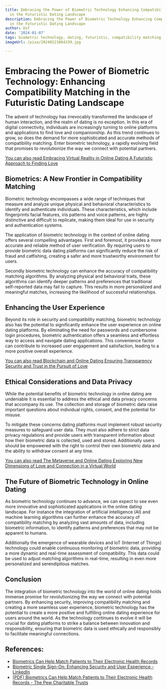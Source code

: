 ```yaml
---
title: Embracing the Power of Biometric Technology Enhancing Compatibility Matching
  in the Futuristic Dating Landscape
description: Embracing the Power of Biometric Technology Enhancing Compatibility Matching
  in the Futuristic Dating Landscape
author: Usf
date: '2024-01-07'
tags: biometric technology, dating, futuristic, compatibility matching, enhancement
imageUrl: /pixa/20240121064339.jpg

---
```

# **Embracing the Power of Biometric Technology: Enhancing Compatibility Matching in the  Futuristic Dating Landscape**

The advent  of technology has irrevocably transformed the landscape  of human interaction, and the realm of  dating  is no  exception. In this era of digital connectivity, individuals are increasingly turning to online platforms and  applications to find love and companionship. As this trend continues to grow, so does the demand for  more sophisticated and accurate methods of compatibility matching. Enter biometric technology, a rapidly evolving field that promises to  revolutionize the way we connect with potential partners.

[You can also  read Embracing Virtual Reality in Online Dating A Futuristic  Approach to Finding  Love](Embracing%20Virtual%20Reality%20in%20Online%20Dating%20A%20Futuristic%20Approach%20to%20Finding%20Love)


##  **Biometrics: A  New Frontier  in Compatibility Matching**

Biometric technology encompasses a  wide  range of techniques that measure and analyze unique physical and behavioral characteristics to identify and authenticate  individuals. These characteristics, which include fingerprints facial features, iris patterns and voice patterns, are  highly  distinctive and difficult to replicate, making them  ideal for use in security and authentication systems.

The  application of biometric technology in the context of online dating offers  several compelling advantages. First and foremost, it provides a more accurate  and reliable method of user verification. By requiring users  to  provide biometric data  dating platforms can significantly reduce the risk of  fraud and catfishing, creating a safer and more trustworthy environment for users.

Secondly biometric technology  can enhance the accuracy of compatibility matching algorithms. By analyzing  physical and behavioral traits, these algorithms can identify deeper patterns and preferences that traditional self-reported data may fail  to capture. This results in more personalized and meaningful  matches,  increasing the  likelihood of successful relationships.

## **Enhancing the User Experience**

Beyond its role in security and compatibility matching,  biometric technology also has the potential to significantly enhance the user experience on online dating platforms. By eliminating the need for passwords and cumbersome  login procedures, biometric authentication offers a seamless and  effortless way to access  and navigate dating  applications. This convenience factor can contribute to increased user engagement and satisfaction, leading to a more positive overall experience.

[You can also read Blockchain and Online Dating Ensuring Transparency Security and Trust in  the Pursuit of Love](Blockchain%20and%20Online%20Dating%20Ensuring%20Transparency%2C%20Security%2C%20and%20Trust%20in%20the%20Pursuit%20of%20Love)


## **Ethical Considerations and Data Privacy**

While the potential benefits of biometric technology in online  dating are undeniable it is essential to address the ethical and data privacy concerns that accompany its use. The collection and  storage of biometric  data raise important questions about individual rights,  consent, and the potential for misuse.

To mitigate  these concerns dating platforms must implement  robust security measures to safeguard user data. They must  also adhere  to strict data privacy regulations and provide users with transparent information about how their biometric data is collected, used and stored. Additionally users should be  empowered with the right to control their own biometric data and the ability to  withdraw consent at any time.

[You can also read The Metaverse and Online  Dating Exploring New Dimensions of Love and Connection in a Virtual World](The%20Metaverse%20and%20Online%20Dating%20Exploring%20New%20Dimensions%20of%20Love%20and%20Connection%20in%20a%20Virtual%20World)


## **The Future of Biometric Technology in Online Dating**

As biometric technology  continues to advance, we can expect to see even more innovative and sophisticated applications in the online dating landscape. For instance the integration of artificial intelligence (AI) and machine  learning algorithms can further enhance the accuracy of compatibility matching by analyzing vast amounts  of data, including biometric information,  to identify patterns and preferences that  may not be apparent to humans.

Additionally the emergence  of wearable devices and IoT (Internet of Things)  technology could enable  continuous monitoring of biometric data, providing a  more dynamic and real-time assessment of compatibility. This data could be used to adjust matching  algorithms in real-time, resulting in even more personalized and serendipitous  matches.

## **Conclusion**

The  integration of biometric technology into the world of online  dating holds immense promise for revolutionizing the way we connect with potential partners. By enhancing security, improving compatibility matching and creating a  more seamless user experience, biometric technology has the potential to create a more positive and fulfilling online dating experience for users around the world.  As the technology continues to evolve it will be crucial for dating platforms to strike  a balance between innovation and responsibility, ensuring that biometric data is used ethically and responsibly to facilitate  meaningful connections.

## References:
- [Biometrics Can Help Match Patients to Their Electronic Health Records](https://www.pewtrusts.org/en/research-and-analysis/reports/2022/10/biometrics-can-help-match-patients-to-their-electronic-health-records)
- [Biometric Single Sign-On: Enhancing Security and User Experience - LinkedIn](https://www.linkedin.com/pulse/biometric-single-sign-on-enhancing-security-user)
- [[PDF] Biometrics Can Help Match Patients to Their Electronic Health Records - The Pew Charitable Trusts](https://www.pewtrusts.org/-/media/assets/2022/10/biometrics-can-help-match-patients-to-their-electronic-health-records.pdf)

